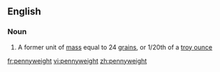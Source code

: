 ==English==

===Noun===
{{wikipedia}}
{{en-noun}}

# A former unit of [[mass]] equal to 24 [[grain]]s, or 1/20th of a [[troy ounce]]

[[fr:pennyweight]]
[[vi:pennyweight]]
[[zh:pennyweight]]